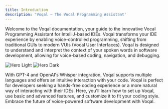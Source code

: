 ```yaml
---
title: Introduction
description: 'Voqal — The Vocal Programming Assistant'
---
```


Welcome to the Voqal documentation, your guide to the innovative Vocal Programming Assistant for IntelliJ-based IDEs.
Voqal transforms your IDE experience by enabling voice-controlled programming, shifting from traditional GUIs to modern VUIs (Vocal User Interfaces).
Voqal is designed to understand and interpret the context of your spoken words in software development, allowing for voice-based coding, navigation, and debugging.

<img
    className="block dark:hidden"
    src="/images/bring_your_own_ai.svg"
    alt="Hero Light"
/>
<img
    className="hidden dark:block"
    src="/images/bring_your_own_ai_dark.svg"
    alt="Hero Dark"
/>

With GPT-4 and OpenAI's Whisper integration, Voqal supports multiple languages and offers an intuitive interaction with your code.
Voqal is perfect for developers seeking a hands-free coding experience or a more natural way of interacting with their IDEs.
Here, you'll learn how to set up Voqal, use basic and advanced features, and customize it to fit your coding style.
Embrace the future of voice-powered software development with Voqal.
